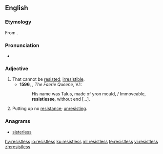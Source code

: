 ==English==

===Etymology===
From {{suffix|resist|less|lang=en}}.

===Pronunciation===
* {{a|UK}} {{IPA|/ɹɪˈzɪstləs/|lang=en}}

===Adjective===
{{en-adj}}

# That cannot be [[resist]]ed; [[irresistible]]. {{defdate|from 16th c.}}
#* '''1596''', {{w|Edmund Spenser}}, ''The Faerie Queene'', V.1:
#*: His name was Talus, made of yron mould, / Immoveable, '''resistlesse''', without end […].
# Putting up no [[resistance]]; [[unresisting]]. {{defdate|from 16th c.}}

===Anagrams===
* [[sisterless#English|sisterless]]

[[hy:resistless]]
[[io:resistless]]
[[ku:resistless]]
[[ml:resistless]]
[[te:resistless]]
[[vi:resistless]]
[[zh:resistless]]